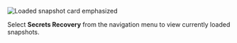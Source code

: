 ![Loaded snapshot card emphasized](/img/ui-secret-recovery-loaded-snapshot.png)
	
Select **Secrets Recovery** from the navigation menu to view currently loaded snapshots.